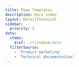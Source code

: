 ```yaml
---
title: Page Templates
description: Docs index
layout: DetailTechnical
sidebar:
  priority: 3
data:
  items:
    $ref: ./*/index#/data
  filterSource:
    - 'Product marketing'
    - 'Technical documentation'
---
```


<Hero
  datestamp={meta.lastModifiedDate}
  description="Choose a content type below and check the available page templates that you can use."
  image="/img/placeholder-product-hero-feature-552x414.png"
  title={meta.title}
/>

<Tiles>
  <TileLink
    action="Templates overview"
    description={'Author product marketing content based on the templates.'}
    image={'/img/placeholder-icon-tiles-80x80.png'}
    link={'./product'}
    title={'Product marketing content'}
  />
  <TileLink
    action="Templates overview"
    description={'Author technical documentation based on the templates.'}
    image={'/img/placeholder-icon-tiles-80x80.png'}
    link={'./docs'}
    title={'Technical documentation'}
  />
</Tiles>

